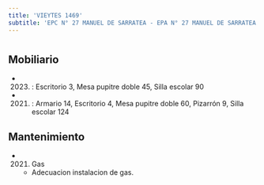 ```yaml
---
title: 'VIEYTES 1469'
subtitle: 'EPC N° 27 MANUEL DE SARRATEA - EPA N° 27 MANUEL DE SARRATEA'
---
```


#


## Mobiliario

*  (2023) : Escritorio 3, Mesa pupitre doble 45, Silla escolar 90 

*  (2021) : Armario 14, Escritorio 4, Mesa pupitre doble 60, Pizarrón 9, Silla escolar 124 





## Mantenimiento

*  (2021) Gas 
    + Adecuacion instalacion de gas.



